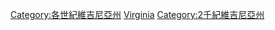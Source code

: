 {{Commons category|Virginia in the 19th century}}

[[Category:各世紀維吉尼亞州|Category:各世紀維吉尼亞州]]
[[Category:19世纪美国各州|Virginia]]
[[Category:2千紀維吉尼亞州|Category:2千紀維吉尼亞州]]
